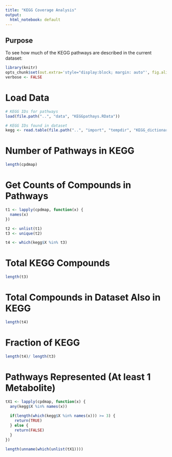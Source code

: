 ```yaml
---
title: "KEGG Coverage Analysis"
output:
  html_notebook: default
---
```


## Purpose

To see how much of the KEGG pathways are described in the current dataset: 

```r
library(knitr)
opts_chunk$set(out.extra='style="display:block; margin: auto"', fig.align="center", tidy=FALSE)
verbose <- FALSE
```

# Load Data

```r
# KEGG IDs for pathways
load(file.path("..", "data", "KEGGpathays.RData"))

# KEGG IDs found in dataset
kegg <- read.table(file.path("..", "import", "tempdir", "KEGG_dictionary.csv"), sep=",", header=TRUE, stringsAsFactors = FALSE)
```

# Number of Pathways in KEGG 

```r
length(cpdmap)
```

# Get Counts of Compounds in Pathways 
```r
t1 <- lapply(cpdmap, function(x) {
  names(x)
})

t2 <- unlist(t1)
t3 <- unique(t2)

t4 <- which(kegg$X %in% t3)
```

# Total KEGG Compounds
```r
length(t3)
```

# Total Compounds in Dataset Also in KEGG
```r
length(t4)
```

# Fraction of KEGG
```r
length(t4)/ length(t3)
```

# Pathways Represented (At least 1 Metabolite)
```r
tX1 <- lapply(cpdmap, function(x) {
  any(kegg$X %in% names(x))
  
  if(length(which(kegg$X %in% names(x))) >= 3) {
    return(TRUE)
  } else {
    return(FALSE)
  }
})

length(unname(which(unlist(tX1))))
```

